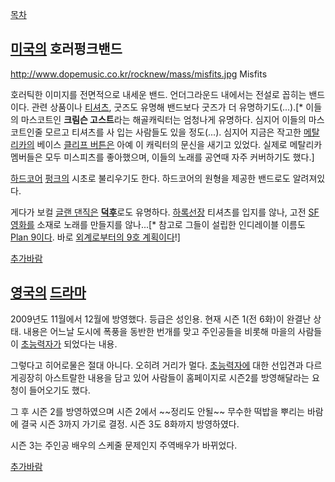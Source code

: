 [[목차]]

== [[미국]]의 호러펑크밴드 ==
http://www.dopemusic.co.kr/rocknew/mass/misfits.jpg
Misfits

호러틱한 이미지를 전면적으로 내세운 밴드. 언더그라운드 내에서는 전설로 꼽히는 밴드이다. 관련 상품이나 [[티셔츠]], 굿즈도 유명해 밴드보다 굿즈가 더 유명하기도(...).[* 이들의 마스코트인 '''크림슨 고스트'''라는 해골캐릭터는 엄청나게 유명하다. 심지어 이들의 마스코트인줄 모르고 티셔츠를 사 입는 사람들도 있을 정도(...). 심지어 지금은 작고한 [[메탈리카]]의 베이스 [[클리프 버튼]]은 아예 이 캐릭터의 문신을 새기고 있었다. 실제로 메탈리카 멤버들은 모두 미스피츠를 좋아했으며, 이들의 노래를 공연때 자주 커버하기도 했다.]

[[하드코어]] [[펑크]]의 시초로 불리우기도 한다. 하드코어의 원형을 제공한 밴드로도 알려져있다.

게다가 보컬 [[글랜 댄직]]은 '''[[덕후]]'''로도 유명하다. [[하록]]선장 티셔츠를 입지를 않나, 고전 [[SF]]영화를 소재로 노래를 만들지를 않나...[* 참고로 그들이 설립한 인디레이블 이름도 [[Plan 9]]이다. 바로 [[외계로부터의 9호 계획]]이다!]

[[추가바람]]

== [[영국]]의 [[드라마]] ==
2009년도 11월에서 12월에 방영했다. 등급은 성인용. 현재 시즌 1(전 6화)이 완결난 상태.
내용은 어느날 도시에 폭풍을 동반한 번개를 맞고 주인공들을 비롯해 마을의 사람들이 [[초능력]]자가 되었다는 내용.

그렇다고 히어로물은 절대 아니다. 오히려 거리가 멀다.
[[초능력]]자에 대한 선입견과 다르게굉장히 아스트랄한 내용을 담고 있어 사람들이 홈페이지로 시즌2를 방영해달라는 요청이 들어오기도 했다.

그 후 시즌 2를 방영하였으며 시즌 2에서 ~~정리도 안될~~ 무수한 떡밥을 뿌리는 바람에 결국 시즌 3까지 가기로 결정. 시즌 3도 8화까지 방영하였다.

시즌 3는 주인공 배우의 스케줄 문제인지 주역배우가 바뀌었다.

[[추가바람]]
